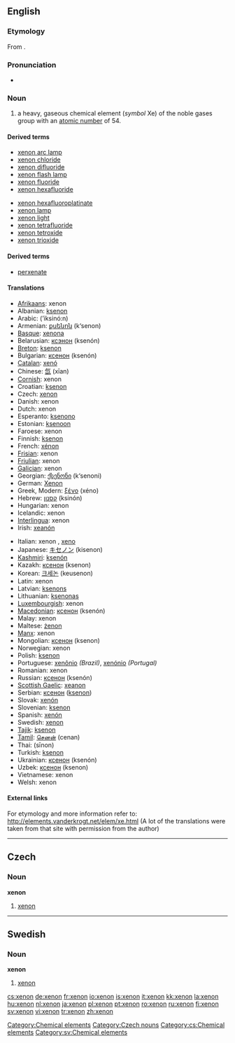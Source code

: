 ==English==

{{elements|Xe|iodine|I|caesium|Cs}}

===Etymology===
From {{etyl|grc}} {{term|ξένος|tr=xenos||foreign, strange|lang=grc|sc=polytonic}}.

===Pronunciation===
* {{audio|en-us-xenon.ogg|Audio (US)}}

===Noun===
{{en-noun|-}}
{{wikipedia}}

# a heavy, gaseous chemical element (''symbol'' Xe) of the noble gases group with an [[atomic number]] of 54.<!--Encyclopedic info: It naturally occurs in vapors from hot springs and, in trace amounts, in the air-->

====Derived terms====
{{top2}}
* [[xenon arc lamp]]
* [[xenon chloride]]
* [[xenon difluoride]]
* [[xenon flash lamp]]
* [[xenon fluoride]]
* [[xenon hexafluoride]]
{{mid2}}
* [[xenon hexafluoroplatinate]]
* [[xenon lamp]]
* [[xenon light]]
* [[xenon tetrafluoride]]
* [[xenon tetroxide]]
* [[xenon trioxide]]
{{bottom}}

====Derived terms====
* [[perxenate]]

====Translations====
{{top}}
* [[Afrikaans]]: xenon
* Albanian: [[ksenon]]
* Arabic: {{ARchar|[[اكسينون|إكسينون]]}} (’iksinó:n) {{m}}
* Armenian: [[քսենոն]] (k‘senon)
* [[Basque]]: [[xenona]]
* Belarusian: [[ксэнон]] (ksenón) {{m}}
* [[Breton]]: [[ksenon]]
* Bulgarian: [[ксенон]] (ksenón) {{m}}
* [[Catalan]]: [[xenó]]
* Chinese: [[氙]] (xīan)
* [[Cornish]]: xenon
* Croatian: [[ksenon]]
* Czech: [[#Czech|xenon]] {{m}}
* Danish: xenon
* Dutch: xenon {{n}}
* Esperanto: [[ksenono]]
* Estonian: [[ksenoon]]
* Faroese: xenon
* Finnish: [[ksenon]]
* French: [[xénon]] {{m}}
* [[Frisian]]: xenon
* [[Friulian]]: xenon
* [[Galician]]: xenon
* Georgian: [[ქსენონი]] (k‘senoni)
* German: [[Xenon]] {{n}}
* Greek, Modern: [[ξένο]] (xéno) {{n}}
* Hebrew: [[קסנון]] (ksinón)
* Hungarian: xenon
* Icelandic: xenon
* [[Interlingua]]: xenon
* Irish: [[xeanón]]
{{mid}}
* Italian: xenon {{m}}, [[xeno]] {{m}}
* Japanese: [[キセノン]] (kisenon)
* [[Kashmiri]]: [[ksenón]]
* Kazakh: [[ксенон]] (ksenon)
* Korean: [[크세논]] (keusenon)
* Latin: xenon
* Latvian: [[ksenons]]
* Lithuanian: [[ksenonas]]
* [[Luxembourgish]]: xenon
* [[Macedonian]]: [[ксенон]] (ksenón) {{m}}
* Malay: xenon
* Maltese: [[żenon]]
* [[Manx]]: xenon
* Mongolian: [[ксенон]] (ksenon)
* Norwegian: xenon
* Polish: [[ksenon]] {{m}}
* Portuguese: [[xenônio]] {{m}} ''(Brazil)'', [[xenónio]] {{m}} ''(Portugal)''
* Romanian: xenon {{n}}
* Russian: [[ксенон]] (ksenón) {{m}}
* [[Scottish Gaelic]]: [[xeanon]]
* Serbian: [[ксенон]] ([[ksenon]]) {{m}}
* Slovak: [[xenón]]
* Slovenian: [[ksenon]]
* Spanish: [[xenón]] {{m}}
* Swedish: [[#Swedish|xenon]] {{c}}
* [[Tajik]]: [[ksenon]]
* [[Tamil]]: [[செனன்]] (cenan)
* Thai: {{THchar|[[ซีนอน]]}} (sīnon)
* Turkish: [[ksenon]]
* Ukrainian: [[ксенон]] (ksenón) {{m}}
* Uzbek: [[ксенон]] (ksenon)
* Vietnamese: xenon
* Welsh: xenon
{{bottom}}

====External links====
For etymology and more information refer to:
http://elements.vanderkrogt.net/elem/xe.html
(A lot of the translations were taken from that site with permission from the author)

[[Category:Chemical elements]]

----

==Czech==

===Noun===
'''xenon''' {{m}}

# [[#English|xenon]]

[[Category:Czech nouns]]
[[Category:cs:Chemical elements]]

----

==Swedish==

===Noun===
{{sv-noun-unc-irreg-c|2=xenonen}}
'''xenon''' {{c}}

# [[#English|xenon]]

[[Category:sv:Chemical elements]]

[[cs:xenon]]
[[de:xenon]]
[[fr:xenon]]
[[io:xenon]]
[[is:xenon]]
[[it:xenon]]
[[kk:xenon]]
[[la:xenon]]
[[hu:xenon]]
[[nl:xenon]]
[[ja:xenon]]
[[pl:xenon]]
[[pt:xenon]]
[[ro:xenon]]
[[ru:xenon]]
[[fi:xenon]]
[[sv:xenon]]
[[vi:xenon]]
[[tr:xenon]]
[[zh:xenon]]